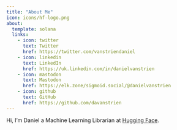```yaml
---
title: "About Me"
icon: icons/hf-logo.png
about:
  template: solana
  links:
    - icon: twitter
      text: Twitter
      href: https://twitter.com/vanstriendaniel
    - icon: linkedin
      text: LinkedIn
      href: https://uk.linkedin.com/in/danielvanstrien
    - icon: mastodon
      text: Mastodon
      href: https://elk.zone/sigmoid.social/@danielvanstrien
    - icon: github
      text: GitHub
      href: https://github.com/davanstrien
---
```


Hi, I'm Daniel a Machine Learning Librarian at [Hugging Face](https://huggingface.co/).
